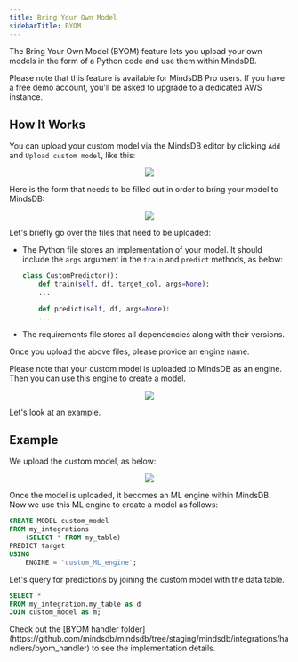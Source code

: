 ```yaml
---
title: Bring Your Own Model
sidebarTitle: BYOM
---
```


The Bring Your Own Model (BYOM) feature lets you upload your own models in the form of a Python code and use them within MindsDB.

<Note>
Please note that this feature is available for MindsDB Pro users. If you have a free demo account, you'll be asked to upgrade to a dedicated AWS instance.
</Note>

## How It Works

You can upload your custom model via the MindsDB editor by clicking `Add` and `Upload custom model`, like this:

<p align="center">
  <img src="/assets/byom_upload_custom_model.png" />
</p>

Here is the form that needs to be filled out in order to bring your model to MindsDB:

<p align="center">
  <img src="/assets/byom_empty_form.png" />
</p>

Let's briefly go over the files that need to be uploaded:

* The Python file stores an implementation of your model. It should include the `args` argument in the `train` and `predict` methods, as below:

    ```py
    class CustomPredictor():
        def train(self, df, target_col, args=None):
        ...
        
        def predict(self, df, args=None):
        ...
    ```

* The requirements file stores all dependencies along with their versions.

Once you upload the above files, please provide an engine name.

Please note that your custom model is uploaded to MindsDB as an engine. Then you can use this engine to create a model.

<p align="center">
  <img src="/assets/byom_diagram.png" />
</p>

Let's look at an example.

## Example

We upload the custom model, as below:

<p align="center">
  <img src="/assets/byom_pro_account.png" />
</p>

Once the model is uploaded, it becomes an ML engine within MindsDB. Now we use this ML engine to create a model as follows:

```sql
CREATE MODEL custom_model
FROM my_integrations
    (SELECT * FROM my_table)
PREDICT target
USING
    ENGINE = 'custom_ML_engine';
```

Let's query for predictions by joining the custom model with the data table.

```sql
SELECT *
FROM my_integration.my_table as d
JOIN custom_model as m;
```

<Info>
Check out the [BYOM handler folder](https://github.com/mindsdb/mindsdb/tree/staging/mindsdb/integrations/handlers/byom_handler) to see the implementation details.
</Info>
